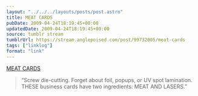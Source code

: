 ```yaml
---
layout: "../../../layouts/posts/post.astro"
title: MEAT CARDS
pubDate: 2009-04-24T18:19:45+00:00
updatedDate: 2009-04-24T18:19:45+00:00
source: tumblr stream
tumblrUrl: https://stream.anglepoised.com/post/99732005/meat-cards
tags: ["linklog"]
format: "link"
---
```


[MEAT CARDS][1]

> &ldquo;Screw die-cutting. Forget about foil, popups, or UV spot lamination. THESE business cards have two ingredients: MEAT AND LASERS.&rdquo;

[1]: http://www.meatcards.com/
